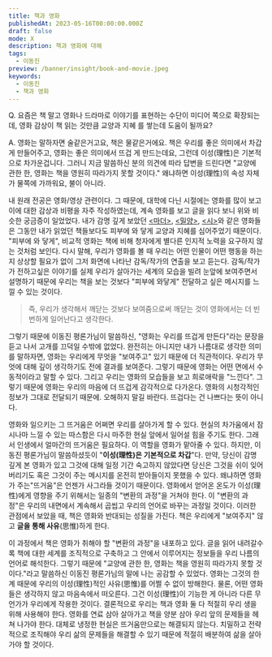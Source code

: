 ```yaml
---
title: 책과 영화
publishedAt: 2023-05-16T00:00:00.000Z
draft: false
mode: X
description: 책과 영화에 대해
tags:
  - 이동진
preview: /banner/insight/book-and-movie.jpeg
keywords:
  - 이동진
  - 책과 영화
---
```


<Callout reference="이동진 평론가. 침착맨 원본 박물관" link="https://youtu.be/8uH3AUwC_Kk?si=s9ivBZ45gySUS23j&t=9670">
Q. 요즘은 책 말고 영화나 드라마로 이야기를 표현하는 수단이 미디어 쪽으로 확장되는데, 영화 감상이 책 읽는 것만큼 교양과 지혜 를 쌓는데 도움이 될까요?

A. 영화는 말하자면 술같은거고요, 책은 물같은거에요. 책은 우리를 좋은 의미에서 차갑게 만들어주고, 영화는 좋은 의미에서 뜨겁 게 만드는데요, 그런데 이성(理性)은 기본적으로 차가운겁니다. 그러니 지금 말씀하신 분의 의견에 따라 답변을 드린다면 "교양에 관한 한, 영화는 책을 영원히 따라가지 못할 것이다." 왜냐하면 이성(理性)의 속성 자체가 물쪽에 가까워요, 불이 아니라.

</Callout>

내 원래 전공은 영화/영상 관련이다. 그 때문에, 대학에 다닌 시절에는 영화를 많이 보고 이에 대한 감상과 비평을 자주 작성하였는데, 계속 영화를 보고 글을 읽다 보니 위와 비슷한 궁금증이 일었었다. 내가 감명 깊게 보았던 [\<마더\>](https://www.imdb.com/title/tt1216496/), [\<밀양\>](https://www.imdb.com/title/tt0817225/), [\<시\>](https://www.imdb.com/title/tt1287878/)와 같은 영화들은 그동안 내가 읽었던 책들보다도 피부에 와 닿게 교양과 지혜를 심어주었기 때문이다. "피부에 와 닿게", 비교적 영화는 책에 비해 청자에게 별다른 인지적 노력을 요구하지 않는 것처럼 보인다. 다시 말해, 우리가 영화를 볼 때 우리는 어떤 인물이 어떤 행동을 하는지 상상할 필요가 없이 그저 화면에 나타난 감독/작가의 연출을 보고 듣는다. 감독/작가가 전하고싶은 이야기를 실제 우리가 살아가는 세계의 모습을 빌려 눈앞에 보여주면서 설명하기 때문에 우리는 책을 보는 것보다 "피부에 와닿게" 전달하고 싶은 메시지를 느낄 수 있는 것이다.

> 즉, 우리가 생각해서 깨닫는 것보다 보여줌으로써 깨닫는 것이 영화에서는 더 빈번하게 일어난다고 생각한다.

그렇기 때문에 이동진 평론가님이 말씀하신, "영화는 우리를 뜨겁게 만든다"라는 문장을 듣고 나서 고개를 끄덕일 수밖에 없었다. 완전히는 아니지만 내가 나름대로 생각한 의미를 말하자면, 영화는 우리에게 무엇을 "보여주고" 있기 때문에 더 직관적이다. 우리가 무엇에 대해 깊이 생각하기도 전에 결과를 보여준다. 그렇기 때문에 영화는 어떤 면에서 수동적이라고 말할 수 있다. 그리고 우리는 영화의 모습들을 보고 희로애락을 "느낀다". 그렇기 때문에 영화는 우리의 마음에 더 뜨겁게 감각적으로 다가온다. 영화의 시청각적인 정보가 그대로 전달되기 때문에.
오해하지 말길 바란다. 뜨겁다는 건 나쁘다는 뜻이 아니다.

영화와 일으키는 그 뜨거움은 어쩌면 우리를 살아가게 할 수 있다. 현실의 차가움에서 잠시나마 느낄 수 있는 따스함은 다시 마주한 현실 앞에서 일어설 힘을 주기도 한다. 그래서 인생에서 얼마간의 뜨거움은 필요하다. 이 역할을 영화가 맡아줄 수 있다.
하지만, 이동진 평론가님이 말씀하셨듯이 "**이성(理性)은 기본적으로 차갑**"다. 만약, 당신이 감명 깊게 본 영화가 있고 그것에 대해 일정 기간 숙고하지 않았다면 당신은 그것을 쉬이 잊어버리기도 혹은 그것이 주는 메시지를 온전히 받아들이지 못했을 수 있다. 왜냐하면 영화가 주는"뜨거움"은 언젠가 사그라들 것이기 때문이다. 영화에서 얻어온 온도가 이성(理性)에게 영향을 주기 위해서는 일종의 "변환의 과정"을 거쳐야 한다. 이 "변환의 과정"은 우리의 내면에서 계속해서 곱씹고 우리의 언어로 바꾸는 과정일 것이다.
이러한 관점에서 보았을 때, 책은 영화와 반대되는 성질을 가진다. 책은 우리에게 "보여주지" 않고 **글을 통해 사유**(思惟)하게 한다.

이 과정에서 책은 영화가 취해야 할 "변환의 과정"을 내포하고 있다. 글을 읽어 내려갈수록 책에 대한 세계를 조직적으로 구축하고 그 안에서 이루어지는 정보들을 우리 나름의 언어로 해석한다.
그렇기 때문에 "교양에 관한 한, 영화는 책을 영원히 따라가지 못할 것이다."라고 말씀하신 이동진 평론가님의 말에 나는 공감할 수 있었다. 영화는 그것의 한계 때문에 우리의 이성(理性)적인 사유(思惟)를 어쩔 수 없이 방해한다. 물론, 어떤 영화들은 생각하지 않고 마음속에서 떠오른다.
그건 이성(理性)이 기능한 게 아니라 다른 무언가가 우리에게 작용한 것이다. 결론적으로 우리는 책과 영화 둘 다 적절히 우리 생을 위해 사용해야 한다. 영화를 연료 삼아 살아가고 책을 양분 삼아 우리 앞의 문제들을 헤쳐 나가야 한다. 대체로 냉정한 현실은 뜨거움만으로는 해결되지 않는다. 치밀하고 전략적으로 조직해야 우리 삶의 문제들을 해결할 수 있기 때문에 적절히 배분하여 삶을 살아가야 할 것이다.
